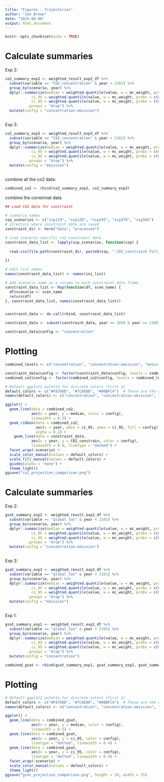 ```yaml
---
title: "Figures - Trajectories"
author: "Joe Brown"
date: "2025-06-06"
output: html_document
---
```


```r
knitr::opts_chunk$set(echo = TRUE)
```

# Calculate summaries 

Exp 2:
```r
co2_summary_exp2 <- weighted_result_exp2_df %>% 
  subset(variable == "CO2_concentration" & year < 2101) %>% 
  group_by(scenario, year) %>% 
  dplyr::summarize(median = weighted.quantile(value, w = mc_weight, probs = c(0.5)), 
            ci_05 = weighted.quantile(value, w = mc_weight, probs = c(0.05)), 
            ci_95 = weighted.quantile(value, w = mc_weight, probs = c(0.95)), 
          .groups = "drop") %>% 
  mutate(config = "concentration-emission")
  
```

Exp 3:
```r
co2_summary_exp3 <- weighted_result_exp3_df %>% 
  subset(variable == "CO2_concentration" & year < 2101) %>% 
  group_by(scenario, year) %>% 
  dplyr::summarize(median = weighted.quantile(value, w = mc_weight, probs = c(0.5)), 
            ci_05 = weighted.quantile(value, w = mc_weight, probs = c(0.05)), 
            ci_95 = weighted.quantile(value, w = mc_weight, probs = c(0.95)), 
          .groups = "drop") %>% 
  mutate(config = "emission")
  
```


combine all the co2 data:

```r

combined_co2 <- rbind(co2_summary_exp2, co2_summary_exp3)

```


combine the constrinat data
```r
## Load CO2 data for constraint

# scenario names
ssp_scenarios <- c("ssp119", "ssp126", "ssp245", "ssp370", "ssp585")
# directory where constraint data are saved
constraint_dir <- here("data", "processed")

# Load scenario specific co2 constraint data
constraint_data_list <- lapply(ssp_scenarios, function(ssp) {
  
  read.csv(file.path(constraint_dir, paste0(ssp, "_CO2_constraint-full.csv")))
  
})

# edit list names
names(constraint_data_list) <- names(ini_list)

# Add scenario name as a column to each constraint data frame
constraint_data_list <- Map(function(df, scen_name) {
  df$scenario <- scen_name
  return(df)
}, constraint_data_list, names(constraint_data_list))


constraint_data <- do.call(rbind, constraint_data_list)

constraint_data <- subset(constraint_data, year >= 1850 & year <= 2100)

constraint_data$config <- "concentration"
```

# Plotting 

```r
combined_levels <- c("concentration", "concentration-emission", "emission")

constraint_data$config <- factor(constraint_data$config, levels = combined_levels)
combined_co2$config <- factor(combined_co2$config, levels = combined_levels)

# Default ggplot2 palette for discrete colors (first 3)
default_colors <- c("#F8766D", "#7CAE00", "#00BFC4")  # These are the default ggplot2 colors
names(default_colors) <- c("concentration", "concentration-emission", "emission")

ggplot() +
  geom_line(data = combined_co2, 
            aes(x = year, y = median, color = config), 
            linewidth = 0.5) +
  geom_ribbon(data = combined_co2, 
              aes(x = year, ymin = ci_05, ymax = ci_95, fill = config), 
              alpha = 0.2) +
    geom_line(data = constraint_data,
            aes(x = year, y = CO2_constrain, color = config),
            linewidth = 0.8, linetype = "dashed") +
  facet_wrap(~scenario) +
  scale_color_manual(values = default_colors) +
  scale_fill_manual(values = default_colors) +
  guides(alpha = "none") +
  theme_light()
ggsave("co2_projection_comparison.png")
```

# Calculate summaries 

Exp 2:
```r
gsat_summary_exp2 <- weighted_result_exp2_df %>% 
  subset(variable == "global_tas" & year < 2101) %>% 
  group_by(scenario, year) %>% 
  dplyr::summarize(median = weighted.quantile(value, w = mc_weight, probs = c(0.5)), 
            ci_05 = weighted.quantile(value, w = mc_weight, probs = c(0.05)), 
            ci_95 = weighted.quantile(value, w = mc_weight, probs = c(0.95)), 
          .groups = "drop") %>% 
  mutate(config = "concentration-emission")
  
```

Exp 3:
```r
gsat_summary_exp3 <- weighted_result_exp3_df %>% 
  subset(variable == "global_tas" & year < 2101) %>% 
  group_by(scenario, year) %>% 
  dplyr::summarize(median = weighted.quantile(value, w = mc_weight, probs = c(0.5)), 
            ci_05 = weighted.quantile(value, w = mc_weight, probs = c(0.05)), 
            ci_95 = weighted.quantile(value, w = mc_weight, probs = c(0.95)), 
          .groups = "drop") %>% 
  mutate(config = "emission")
  
```


Exp 1:
```r

gsat_summary_exp1 <- weighted_result_exp1_df %>% 
  subset(variable == "global_tas" & year < 2101) %>% 
  group_by(scenario, year) %>% 
  dplyr::summarize(median = weighted.quantile(value, w = mc_weight, probs = c(0.5)), 
            ci_05 = weighted.quantile(value, w = mc_weight, probs = c(0.05)), 
            ci_95 = weighted.quantile(value, w = mc_weight, probs = c(0.95)), 
          .groups = "drop") %>% 
  mutate(config = "concentration")

```

```r
combined_gsat <- rbind(gsat_summary_exp1, gsat_summary_exp2, gsat_summary_exp3)
```


# Plotting 

```r

# Default ggplot2 palette for discrete colors (first 3)
default_colors <- c("#F8766D", "#7CAE00", "#00BFC4")  # These are the default ggplot2 colors
names(default_colors) <- c("concentration", "concentration-emission", "emission")

ggplot() +
  geom_line(data = combined_gsat, 
            aes(x = year, y = median, color = config), 
            linewidth = 0.5) +
  geom_line(data = combined_gsat, 
            aes(x = year, y = ci_05, color = config), 
            linetype = "dotted", linewidth = 0.4) +
  geom_line(data = combined_gsat, 
            aes(x = year, y = ci_95, color = config), 
            linetype = "dotted", linewidth = 0.4) +
  facet_wrap(~scenario) +
  scale_color_manual(values = default_colors) +
  theme_light()
ggsave("gsat_projection_comparison.png", height = 10, width = 15)
```